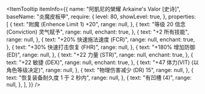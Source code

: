 
<ItemTooltip
  itemInfo={{
    name: "阿凱尼的榮耀 Arkaine's Valor [史诗]",
    baseName: "炎魔皮板甲",
    require: {
      level: 80,
      showLevel: true,
    },
    properties: [
      {
        text: "附魔 (Enhence Limit 1) +20",
        range: null,
      },
      {
        text: "等级 20 信念 (Conviction) 灵气赋予",
        range: null,
        enchant: true,
      },
      {
        text: "+2 所有技能",
        range: null,
      },
      {
        text: "+20% 快速施法速度 (FCR)",
        range: null,
        enchant: true,
      },
      {
        text: "+30% 快速打击恢复 (FHR)",
        range: null,
      },
      {
        text: "+180% 增加防御 (ED)",
        range: null,
      },
      {
        text: "+22 力量 (STR)",
        range: null,
        enchant: true,
      },
      {
        text: "+22 敏捷 (DEX)",
        range: null,
        enchant: true,
      },
      {
        text: "+47 体力(VIT) (以角色等级决定)",
        range: null,
      },
      {
        text: "物理伤害减少 (DR) 15",
        range: null,
      },
      {
        text: "恢复装备耐久度 1 于 2 秒内",
        range: null,
      },
     {
        text: "有凹槽 (4)",
        range: null,
      },
    ],
  }}
/>
